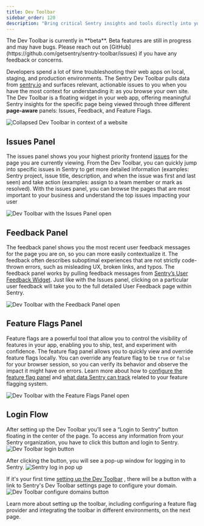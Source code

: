 ```yaml
---
title: Dev Toolbar
sidebar_order: 120
description: "Bring critical Sentry insights and tools directly into your web app for easier troubleshooting with the Dev Toolbar."
---
```


<Alert level="info">
  The Dev Toolbar is currently in **beta**. Beta features are still in progress and may have bugs. Please reach out on
  [GitHub](https://github.com/getsentry/sentry-toolbar/issues) if you have any feedback or concerns.
</Alert>

Developers spend a lot of time troubleshooting their web apps on local, staging, and production environments. The Sentry Dev Toolbar pulls data from [sentry.io](http://sentry.io) and surfaces relevant, actionable issues to you when you have the most context for understanding it: as you browse your own site. The Dev Toolbar is a floating widget in your web app, offering meaningful Sentry insights for the specific page being viewed through three different **page-aware** panels: Issues, Feedback, and Feature Flags.

![Collapsed Dev Toolbar in context of a website](./img/toolbar-collapsed.png)

## Issues Panel

The issues panel shows you your highest priority frontend [issues](https://docs.sentry.io/product/issues/) for the page you are currently viewing. From the Dev Toolbar, you can quickly jump into specific issues in Sentry to get more detailed information (examples: Sentry project, issue title, description, and when the issue was first and last seen) and take action (examples: assign to a team member or mark as resolved). With the issues panel, you can browse the pages that are most important to your business and understand the top issues impacting your user

![Dev Toolbar with the Issues Panel open](./img/issues-panel.png)

## Feedback Panel

The feedback panel shows you the most recent user feedback messages for the page you are on, so you can more easily contextualize it. The feedback often describes suboptimal experiences that are not strictly code-thrown errors, such as misleading UX, broken links, and typos. The feedback panel works by pulling feedback messages from [Sentry’s User Feedback Widget](https://docs.sentry.io/product/user-feedback/#user-feedback-widget). Just like with the Issues panel, clicking on a particular user feedback will take you to the full detailed User Feedback page within Sentry.

![Dev Toolbar with the Feedback Panel open](./img/feedback-panel.png)

## Feature Flags Panel

Feature flags are a powerful tool that allow you to control the visibility of features in your app, enabling you to ship, test, and experiment with confidence. The feature flag panel allows you to quickly view and override feature flags locally. You can override any feature flag to be `true` or `false` for your browser session, so you can verify its behavior and observe the impact it might have on errors. Learn more about how to [configure the feature flag panel](/product/dev-toolbar/setup/#implement-feature-flag-adapter) and [what data Sentry can track](/product/explore/feature-flags/) related to your feature flagging system.


![Dev Toolbar with the Feature Flags Panel open](./img/feature-flags-panel.png)

## Login Flow

After setting up the Dev Toolbar you’ll see a “Login to Sentry” button floating in the center of the page. To access any information from your Sentry organization, you have to click this button and login to Sentry.
![Dev Toolbar login button](./img/login-button.png)

After clicking the button, you will see a pop-up window for logging in to Sentry.
![Sentry log in pop up](./img/login-popup.png)

If it's your first time [setting up the Dev Toolbar](/product/dev-toolbar/setup) , there will be a button with a link to Sentry's Dev Toolbar settings page to configure your domain.
![Dev Toolbar configure domains button](./img/configure-domain.png)

Learn more about setting up the toolbar, including configuring a feature flag provider and integrating the toolbar in different environments, on the next page.
